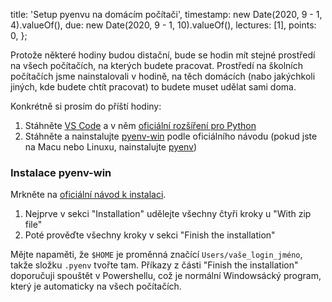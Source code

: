   title: 'Setup pyenvu na domácím počítači',
  timestamp: new Date(2020, 9 - 1, 4).valueOf(),
  due: new Date(2020, 9 - 1, 10).valueOf(),
  lectures: [1],
  points: 0,
};

Protože některé hodiny budou distační, bude se hodin mít stejné prostředí na všech počítačích, na kterých budete pracovat. Prostředí na školních počítačích jsme nainstalovali v hodině, na těch domácích (nabo jakýchkoli jiných, kde budete chtít pracovat) to budete muset udělat sami doma.

Konkrétně si prosím do příští hodiny:

1. Stáhněte [VS Code](https://code.visualstudio.com/) a v něm [oficiální rozšíření pro Python](https://marketplace.visualstudio.com/items?itemName=ms-python.python)
2. Stáhněte a nainstalujte [pyenv-win](https://github.com/pyenv-win/pyenv-win#installation) podle oficiálního návodu (pokud jste na Macu nebo Linuxu, nainstalujte [pyenv](https://github.com/pyenv/pyenv))

### Instalace pyenv-win

Mrkněte na [oficiální návod k instalaci](https://github.com/pyenv-win/pyenv-win#installation).

1. Nejprve v sekci "Installation" udělejte všechny čtyři kroky u "With zip file"
2. Poté prověďte všechny kroky v sekci "Finish the installation"

Mějte napaměti, že `$HOME` je proměnná značící `Users/vaše_login_jméno`, takže složku `.pyenv` tvořte tam. Příkazy z části "Finish the installation" doporučuji spouštět v Powershellu, což je normální Windowsácký program, který je automaticky na všech počítačích.
